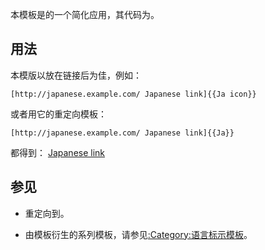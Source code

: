 {{NoteTA
|G1 = IT
|G2 = MediaWiki
}}
{{Documentation subpage}}
{{High-use|25852}}
<!-- 在本行下編輯模板說明 -->
本模板是{{tlx|Language icon}}的一个简化应用，其代码为{{tlx|Language icon|ja|日語}}。

== 用法 ==
本模版以放在链接后为佳，例如：
<pre>[http://japanese.example.com/ Japanese link]{{Ja icon}}</pre>

或者用它的重定向模板：
<pre>[http://japanese.example.com/ Japanese link]{{Ja}}</pre>

都得到：
[http://japanese.example.com/ Japanese link]{{Ja icon}}

== 参见 ==
* {{tlx|Ja}}重定向到{{tlx|Ja icon}}。
* 由{{tlx|Language icon}}模板衍生的系列模板，请参见[[:Category:语言标示模板]]。

<includeonly>{{sandbox other||
<!-- 本行下加入模板的分類，跨維基連結加入Wikidata（參見[[Wikipedia:维基数据]]） -->
[[Category:语言标示模板]]
}}</includeonly>